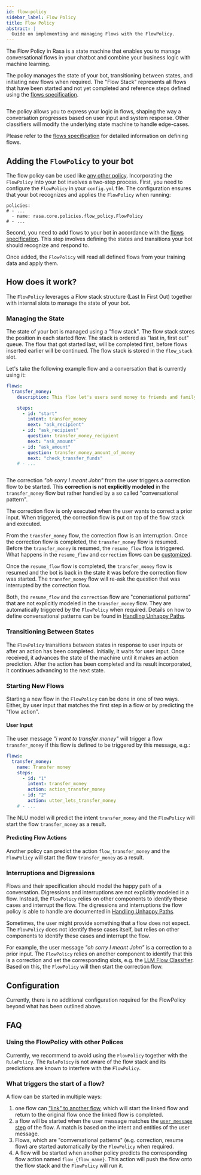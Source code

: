 ```yaml
---
id: flow-policy
sidebar_label: Flow Policy
title: Flow Policy
abstract: |
  Guide on implementing and managing Flows with the FlowPolicy.
---
```



<RasaDiscoveryBanner />

The Flow Policy in Rasa is a state machine that enables you to manage
conversational flows in your chatbot and combine your business logic with
machine learning.

The policy manages the state of your bot, transitioning between states, and
initiating new flows when required. The "Flow Stack" represents all flows that
have been started and not yet completed and reference steps defined using the
[flows specification](../flows.mdx).

<Image
  img={flowStackOverview}
  caption="Flow Stack reflecting the state of the conversation referencing a flow."
  alt=""
/>

The policy allows you to express your logic in flows, shaping the way a
conversation progresses based on user input and system response. Other
classifiers will modify the underlying state machine to handle edge-cases.

Please refer to the [flows specification](../flows.mdx) for detailed information
on defining flows.

## Adding the `FlowPolicy` to your bot

The flow policy can be used like [any other policy](../policies.mdx).
Incorporating the `FlowPolicy` into your bot involves a two-step process. First,
you need to configure the `FlowPolicy` in your `config.yml` file. The
configuration ensures that your bot recognizes and applies the `FlowPolicy` when
running:

```yaml-rasa title="config.yml"
policies:
# - ...
  - name: rasa.core.policies.flow_policy.FlowPolicy
# - ...
```

Second, you need to add flows to your bot in accordance with the
[flows specification](../flows.mdx). This step involves defining the states and
transitions your bot should recognize and respond to.

Once added, the `FlowPolicy` will read all defined flows from your training data
and apply them.

## How does it work?

The `FlowPolicy` leverages a Flow stack structure (Last In First Out) together
with internal slots to manage the state of your bot.

### Managing the State

The state of your bot is managed using a "flow stack". The flow stack stores the
position in each started flow. The stack is ordered as "last in, first out"
queue. The flow that got started last, will be completed first, before flows
inserted earlier will be continued. The flow stack is stored in the `flow_stack`
slot.

Let's take the following example flow and a conversation that is currently using
it:

```yaml title="flows.yml"
flows:
  transfer_money:
    description: This flow let's users send money to friends and family.

    steps:
      - id: "start"
        intent: transfer_money
        next: "ask_recipient"
      - id: "ask_recipient"
        question: transfer_money_recipient
        next: "ask_amount"
      - id: "ask_amount"
        question: transfer_money_amount_of_money
        next: "check_transfer_funds"
    # - ...
```

<Image
  img={flowStackEvolution}
  caption="Changes to the flow stack during a correction of a prior user input"
  alt=""
/>

The correction _"oh sorry I meant John"_ from the user triggers a correction
flow to be started. This **correction is not explicitly modeled** in the
`transfer_money` flow but rather handled by a so called "conversational
pattern".

The correction flow is only executed when the user wants to correct a prior
input. When triggered, the correction flow is put on top of the flow stack and
executed.

From the `transfer_money` flow, the correction flow is an interruption. Once the
correction flow is completed, the `transfer_money` flow is resumed. Before the
`transfer_money` is resumed, the `resume_flow` flow is triggered. What happens
in the `resume_flow` and `correction` flows can be
[customized](./unhappy-paths.mdx).

Once the `resume_flow` flow is completed, the `transfer_money` flow is resumed
and the bot is back in the state it was before the correction flow was started.
The `transfer_money` flow will re-ask the question that was interrupted by the
correction flow.

Both, the `resume_flow` and the `correction` flow are "conersational patterns"
that are not explicitly modeled in the `transfer_money` flow. They are
automatically triggered by the `FlowPolicy` when required. Details on how to
define conversational patterns can be found in
[Handling Unhappy Paths](./unhappy-paths.mdx).

### Transitioning Between States

The `FlowPolicy` transitions between states in response to user inputs or after
an action has been completed. Initially, it waits for user input. Once received,
it advances the state of the machine until it makes an action prediction. After
the action has been completed and its result incorporated, it continues
advancing to the next state.

### Starting New Flows

Starting a new flow in the `FlowPolicy` can be done in one of two ways. Either,
by user input that matches the first step in a flow or by predicting the "flow
action".

#### User Input

The user message _"i want to transfer money"_ will trigger a flow
`transfer_money` if this flow is defined to be triggered by this message, e.g.:

```yaml title="flows.yml"
flows:
  transfer_money:
    name: Transfer money
    steps:
      - id: "1"
        intent: transfer_money
        action: action_transfer_money
      - id: "2"
        action: utter_lets_transfer_money
    # - ...
```

The NLU model will predict the intent `transfer_money` and the `FlowPolicy` will
start the flow `transfer_money` as a result.

#### Predicting Flow Actions

Another policy can predict the action `flow_transfer_money` and the `FlowPolicy`
will start the flow `transfer_money` as a result.

### Interruptions and Digressions

Flows and their specification should model the happy path of a conversation.
Digressions and interruptions are not explicitly modeled in a flow. Instead, the
`FlowPolicy` relies on other components to identify these cases and interrupt
the flow. The digressions and interruptions the flow policy is able to handle
are documented in [Handling Unhappy Paths](./unhappy-paths.mdx).

Sometimes, the user might provide something that a flow does not expect. The
`FlowPolicy` does not identify these cases itself, but relies on other
components to identify these cases and interrupt the flow.

For example, the user message _"oh sorry I meant John"_ is a correction to a
prior input. The `FlowPolicy` relies on another component to identify that this
is a correction and set the corresponding slots, e.g. the
[LLM Flow Classifier](./llm-flow-classifier.mdx). Based on this, the
`FlowPolicy` will then start the correction flow.

## Configuration

Currently, there is no additional configuration required for the FlowPolicy
beyond what has been outlined above.

## FAQ

### Using the FlowPolicy with other Polices

Currently, we recommend to avoid using the `FlowPolicy` together with the
`RulePolicy`. The `RulePolicy` is not aware of the flow stack and its
predictions are known to interfere with the `FlowPolicy`.

### What triggers the start of a flow?

A flow can be started in multiple ways:

1. one flow can ["link" to another flow](../flows.mdx#next-next), which will
   start the linked flow and return to the original flow once the linked flow is
   completed.
2. a flow will be started when the user message matches the
   [`user_message` step](../flows.mdx#user-message-user_message) of the flow. A
   match is based on the intent and entities of the user message.
3. Flows, which are "comversational patterns" (e.g. correction, resume flow) are
   started automatically by the `FlowPolicy` when required.
4. A flow will be started when another policy predicts the corresponding flow
   action named `flow_{flow_name}`. This action will push the flow onto the flow
   stack and the `FlowPolicy` will run it.
